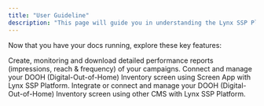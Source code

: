 ```yaml
---
title: "User Guideline"
description: "This page will guide you in understanding the Lynx SSP Platform — so you can learn, adapt, and make the most out of its capabilities to support your objectives on the Lynx SSP Platform."
---
```


Now that you have your docs running, explore these key features:

<CardGroup cols={2}>
  <Card title="Generate Campaign Report" icon="chart-mixed" href="/essentials/markdown">
    Create, monitoring and download detailed performance reports (impressions, reach & frequency) of your campaigns. 
  </Card>
  <Card title="Screen App Connection" icon="screencast" href="/essentials/code">
   Connect and manage your DOOH (Digital-Out-of-Home) Inventory screen using Screen App with Lynx SSP Platform. 
  </Card>
  <Card title="HTML 5 Connection" icon="display-code" href="/api-reference/introduction">
   Integrate or connect and manage your DOOH (Digital-Out-of-Home) Inventory screen using other CMS with Lynx SSP Platform. 
  </Card>
</CardGroup>